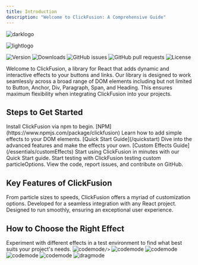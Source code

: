 ```yaml
---
title: Introduction
description: "Welcome to ClickFusion: A Comprehensive Guide"
---
```


<img
  className="hidden dark:block"
  src="/logo/dark.png"
  alt="darklogo"
  noZoom
/>

<img
  className="block dark:hidden"
  src="/logo/light.png"
  alt="lightlogo"
  noZoom
/>

<div style={{ display: 'flex', justifyContent: 'space-between', flexWrap: 'wrap' }}>
<img noZoom src="https://img.shields.io/github/package-json/v/BankkRoll/ClickFusion" alt="Version" />
<img noZoom src="https://img.shields.io/npm/dt/clickfusion" alt="Downloads" />
<img noZoom src="https://img.shields.io/github/issues/BankkRoll/ClickFusion" alt="GitHub issues" />
<img noZoom src="https://img.shields.io/github/issues-pr/BankkRoll/ClickFusion" alt="GitHub pull requests" />
<img noZoom src="https://img.shields.io/npm/l/clickfusion" alt="License" />
</div>

Welcome to ClickFusion, a library for React that adds dynamic and interactive effects to your buttons and links. Our library is designed to work seamlessly across a broad range of DOM elements including but not limited to Button, Anchor, Div, Paragraph, Span, and Heading. This ensures maximum flexibility when integrating ClickFusion into your projects.

## Steps to Get Started

<Steps>
  <Step title="Installation">
    Install ClickFusion via npm to begin. [NPM](https://www.npmjs.com/package/clickfusion)
  </Step>
  <Step title="Basic Usage">
    Learn how to add simple effects to your DOM elements. [Quick Start Guide](/quickstart)
  </Step>
  <Step title="Advanced Customization">
    Dive into the advanced features and make the effects your own. [Custom Effects Guide](/essentials/customEffects)
  </Step>
</Steps>


<CardGroup cols={3}>
  <Card title="Quick Start" icon="rocket" href="/quickstart">
    Start using ClickFusion in minutes with our Quick Start guide.
  </Card>
  <Card title="Playground" icon="code" href="/playground">
    Start testing with ClickFusion testing custom particleOptions.
  </Card>
  <Card title="GitHub Repository" icon="github" href="https://github.com/BankkRoll/ClickFusion">
    View the code, report issues, and contribute on GitHub.
  </Card>
</CardGroup>

## Key Features of ClickFusion

<CardGroup cols={3}>
  <Card title="Extensive Customization" icon="palette">
    From particle sizes to speeds, ClickFusion offers a myriad of customization options.
  </Card>
  <Card title="React and Next.js Compatibility" icon="react">
    Developed for a seamless integration with any React project.
  </Card>
  <Card title="Performance Optimized" icon="gauge-circle-bolt">
    Designed to run smoothly, ensuring an exceptional user experience.
  </Card>
</CardGroup>

## How to Choose the Right Effect

<Note>
Experiment with different effects in a test environment to find what best suits your project's needs.
</Note>

<Tabs>
  <Tab title="Coolmode">
    <img
      className="block"
      src="/images/coolmode.gif"
      alt="codemode"

    />
  </Tab>
  <Tab title="Rainmode">
    <img
      className="block"
      src="/images/rainmode.gif"
      alt="codemode"
    />
  </Tab>
  <Tab title="Partymode">
    <img
      className="block"
      src="/images/partymode.gif"
      alt="codemode"
    />
  </Tab>
  <Tab title="Confettimode">
     <img
      className="block"
      src="/images/confettimode.gif"
      alt="codemode"
    />
  </Tab>
  <Tab title="Codemode">
    <img
      className="block"
      src="/images/codemode.gif"
      alt="codemode"
    />
  </Tab>
  <Tab title="Dragmode">
    <img
      className="block"
      src="/images/dragmode.gif"
      alt="dragmode"
    />
  </Tab>
</Tabs>


